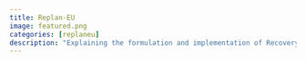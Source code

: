```yaml
---
title: Replan-EU
image: featured.png
categories: [replaneu]
description: "Explaining the formulation and implementation of Recovery and Resilience Plans in Europe: a comparative approach"
---
```


